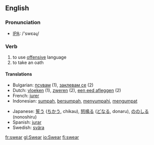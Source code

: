 ==English==
=== Pronunciation ===
*[[w:IPA|IPA]]: /'swεəɻ/

=== Verb ===
{{irregverb|'''to swear'''|'''[[swears]]'''|'''[[swore]]'''|'''[[sworn]]'''|'''[[swearing]]'''}}

# to use [[offensive]] language
# to take an oath

==== Translations ====
{{top}}
*Bulgarian: [[псувам]] (1), [[заклевам се]] (2)
*Dutch: [[vloeken]] (1), [[zweren]] (2), [[een eed afleggen]] (2)
*French: [[jurer]]
*Indonesian: [[sumpah]], [[sumpah|bersumpah]], [[sumpah|menyumpahi]], [[umpat|mengumpat]]
{{mid}}
*Japanese: [[誓う]] ([[ちかう]], chikau), [[怒鳴る]] ([[どなる]], donaru), [[ののしる]] (nonoshiru)
*Spanish: [[jurar]]
*Swedish: [[svära]]
{{bottom}}

[[fr:swear]]
[[gl:Swear]]
[[io:Swear]]
[[fi:swear]]